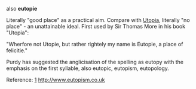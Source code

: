 also '''eutopie'''

Literally "good place" as a practical aim. Compare with [[Utopia]], literally "no place" -  an unattainable ideal. First used by Sir Thomas More in his book "Utopia":

"Wherfore not Utopie, but rather rightely my name is Eutopie, a place of felicitie."

Purdy has suggested the anglicisation of the spelling as eutopy with the emphasis on the first syllable, also eutopic, eutopism, eutopology.

Reference:  [http://www.eutopism.co.uk] http://www.eutopism.co.uk

{{rfd}}